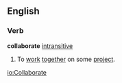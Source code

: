 ==English==
===Verb===
'''collaborate''' [[intransitive]]
# To [[work]] [[together]] on some [[project]].

[[io:Collaborate]]